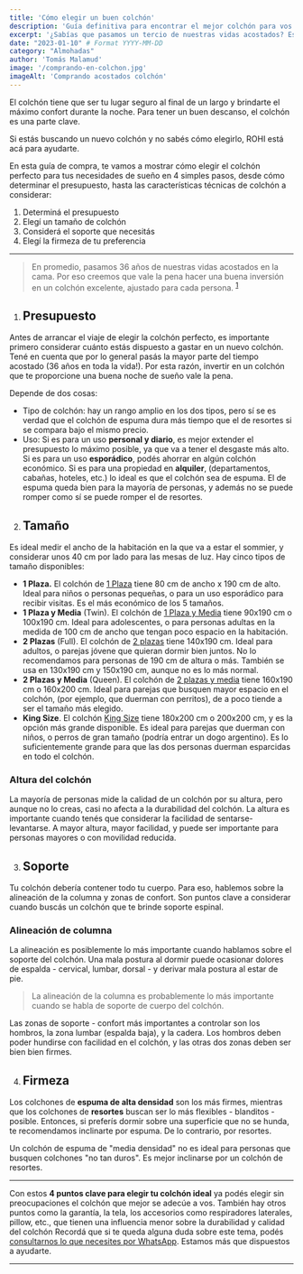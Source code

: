 ```yaml
---
title: 'Cómo elegir un buen colchón'
description: 'Guía definitiva para encontrar el mejor colchón para vos.'
excerpt: '¿Sabías que pasamos un tercio de nuestras vidas acostados? Esta es la guía definitiva para elegir un colchón ideal para vos, traído de la mano de ROHI Sommiers.'
date: "2023-01-10" # Format YYYY-MM-DD
category: "Almohadas"
author: 'Tomás Malamud'
image: '/comprando-en-colchon.jpg'
imageAlt: 'Comprando acostados colchón'
---
```


El colchón tiene que ser tu lugar seguro al final de un largo y brindarte el máximo confort durante la noche. Para tener un buen descanso, el colchón es una parte clave.

Si estás buscando un nuevo colchón y no sabés cómo elegirlo, ROHI está acá para ayudarte.

En esta guía de compra, te vamos a mostrar cómo elegir el colchón perfecto para tus necesidades de sueño en 4 simples pasos, desde cómo determinar el presupuesto, hasta las características técnicas de colchón a considerar:

1. Determiná el presupuesto
2. Elegí un tamaño de colchón
3. Considerá el soporte que necesitás
4. Elegí la firmeza de tu preferencia


---

> En promedio, pasamos 36 años de nuestras vidas acostados en la cama. Por eso creemos que vale la pena hacer una buena inversión en un colchón excelente, ajustado para cada persona. <sup>[1](https://swns-research.medium.com/study-americans-spend-nearly-half-their-lives-lying-in-bed-557f57bfeb43)</sup>

1. ## Presupuesto

Antes de arrancar el viaje de elegir la colchón perfecto, es importante primero considerar cuánto estás dispuesto a gastar en un nuevo colchón. Tené en cuenta que por lo general pasás la mayor parte del tiempo acostado (36 años en toda la vida!). Por esta razón, invertir en un colchón que te proporcione una buena noche de sueño vale la pena.

Depende de dos cosas:
- Tipo de colchón: hay un rango amplio en los dos tipos, pero sí se es verdad que el colchón de espuma dura más tiempo que el de resortes si se compara bajo el mismo precio.
- Uso: Si es para un uso **personal y diario**, es mejor extender el presupuesto lo máximo posible, ya que va a tener el desgaste más alto. Si es para un uso **esporádico**, podés ahorrar en algún colchón económico. Si es para una propiedad en **alquiler**, (departamentos, cabañas, hoteles, etc.) lo ideal es que el colchón sea de espuma. El de espuma queda bien para la mayoría de personas, y además no se puede romper como sí se puede romper el de resortes.

2. ## Tamaño

Es ideal medir el ancho de la habitación en la que va a estar el sommier, y considerar unos 40 cm por lado para las mesas de luz. Hay cinco tipos de tamaño disponibles:

- **1 Plaza.** El colchón de [1 Plaza](https://www.rohisommiers.com/colchones/1-plaza/) tiene 80 cm de ancho x 190 cm de alto. Ideal para niños o personas pequeñas, o para un uso esporádico para recibir visitas. Es el más económico de los 5 tamaños.
- **1 Plaza y Media** (Twin). El colchón de [1 Plaza y Media](https://www.rohisommiers.com/colchones/1-plaza-y-media/) tiene 90x190 cm o 100x190 cm. Ideal para adolescentes, o para personas adultas en la medida de 100 cm de ancho que tengan poco espacio en la habitación.
- **2 Plazas** (Full). El colchón de [2 plazas](https://www.rohisommiers.com/colchones/2-plazas/) tiene 140x190 cm. Ideal para adultos, o parejas jóvene que quieran dormir bien juntos. No lo recomendamos para personas de 190 cm de altura o más. También se usa en 130x190 cm y 150x190 cm, aunque no es lo más normal.
- **2 Plazas y Media** (Queen). El colchón de [2 plazas y media](https://www.rohisommiers.com/colchones/2-plazas-y-media-queen/) tiene 160x190 cm o 160x200 cm. Ideal para parejas que busquen mayor espacio en el colchón, (por ejemplo, que duerman con perritos), de a poco tiende a ser el tamaño más elegido.
- **King Size**. El colchón [King Size](https://www.rohisommiers.com/colchones/king-size/) tiene 180x200 cm o 200x200 cm, y es la opción más grande disponible. Es ideal para parejas que duerman con niños, o perros de gran tamaño (podría entrar un dogo argentino). Es lo suficientemente grande para que las dos personas duerman esparcidas en todo el colchón.

### Altura del colchón

La mayoría de personas mide la calidad de un colchón por su altura, pero aunque no lo creas, casi no afecta a la durabilidad del colchón. La altura es importante cuando tenés que considerar la facilidad de sentarse-levantarse. A mayor altura, mayor facilidad, y puede ser importante para personas mayores o con movilidad reducida.

3. ## Soporte

Tu colchón debería contener todo tu cuerpo. Para eso, hablemos sobre la alineación de la columna y zonas de confort. Son puntos clave a considerar cuando buscás un colchón que te brinde soporte espinal. 

### Alineación de columna

La alineación es posiblemente lo más importante cuando hablamos sobre el soporte del colchón. Una mala postura al dormir puede ocasionar dolores de espalda - cervical, lumbar, dorsal - y derivar mala postura al estar de pie.

> La alineación de la columna es probablemente lo más importante cuando se habla de soporte de cuerpo del colchón.

Las zonas de soporte - confort más importantes a controlar son los hombros, la zona lumbar (espalda baja), y la cadera. Los hombros deben poder hundirse con facilidad en el colchón, y las otras dos zonas deben ser bien bien firmes.

4. ## Firmeza

Los colchones de **espuma de alta densidad** son los más firmes, mientras que los colchones de **resortes** buscan ser lo más flexibles - blanditos - posible. Entonces, si preferís dormir sobre una superficie que no se hunda, te recomendamos inclinarte por espuma. De lo contrario, por resortes. 

Un colchón de espuma de "media densidad" no es ideal para personas que busquen colchones "no tan duros". Es mejor inclinarse por un colchón de resortes.

---

Con estos **4 puntos clave para elegir tu colchón ideal** ya podés elegir sin preocupaciones el colchón que mejor se adecúe a vos. También hay otros puntos como la garantía, la tela, los accesorios como respiradores laterales, pillow, etc., que tienen una influencia menor sobre la durabilidad y calidad del colchón
Recordá que si te queda alguna duda sobre este tema, podés [consultarnos lo que necesites por WhatsApp](https://wa.me/543541241894). Estamos más que dispuestos a ayudarte.

---

[^1]: 

